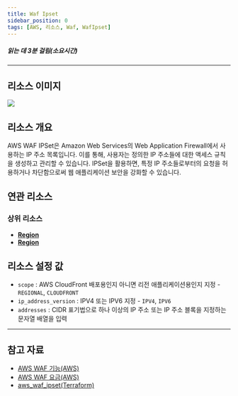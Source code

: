 ```yaml
---
title: Waf Ipset
sidebar_position: 0
tags: [AWS, 리소스, Waf, WafIpset]
---
```





##### 읽는 데 3분 걸림(소요시간)

---

## 리소스 이미지

<img src={icon} />

## 리소스 개요

AWS WAF IPSet은 Amazon Web Services의 Web Application Firewall에서 사용하는 IP 주소 목록입니다. 이를 통해, 사용자는 정의한 IP 주소들에 대한 액세스 규칙을 생성하고 관리할 수 있습니다. IPSet을 활용하면, 특정 IP 주소들로부터의 요청을 허용하거나 차단함으로써 웹 애플리케이션 보안을 강화할 수 있습니다.

## 연관 리소스

### 상위 리소스

-   [**Region**](https://docs.cstudio.app/docs/resource/aws/Base/)
-   [**Region**](https://docs.cstudio.app/docs/resource/aws/Base/Region)

## 리소스 설정 값

-   `scope` : AWS CloudFront 배포용인지 아니면 리전 애플리케이션용인지 지정 - `REGIONAL`, `CLOUDFRONT`
-   `ip_address_version` : IPV4 또는 IPV6 지정 - `IPV4`, `IPV6`
-   `addresses` : CIDR 표기법으로 하나 이상의 IP 주소 또는 IP 주소 블록을 지정하는 문자열 배열을 입력

---

## 참고 자료

-   [AWS WAF 기능(AWS)](https://aws.amazon.com/ko/waf/features/)
-   [AWS WAF 요금(AWS)](https://aws.amazon.com/ko/waf/pricing/?nc2=type_a)
-   [aws_waf_ipset(Terraform)](https://registry.terraform.io/providers/hashicorp/aws/latest/docs/resources/waf_ipset)
